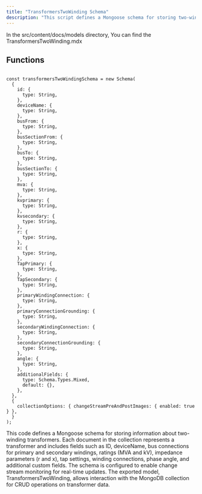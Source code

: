```yaml
---
title: "TransformersTwoWinding Schema"
description: "This script defines a Mongoose schema for storing two-winding transformers in a database. It includes fields like ID, deviceName, bus connections (primary, secondary), ratings (MVA, kV), impedance parameters (r, x), tap settings, winding connections, phase angle, and additional custom fields. The schema enables real-time change stream monitoring and exports the TransformersTwoWinding model for CRUD operations on MongoDB."
---
```



In the <Highlight>src/content/docs/models</Highlight> directory, You can find the <Highlight>TransformersTwoWinding.mdx</Highlight>

## Functions

```tsx:transformersTwoWindingSchema

const transformersTwoWindingSchema = new Schema(
  {
    id: {
      type: String,
    },
    deviceName: {
      type: String,
    },
    busFrom: {
      type: String,
    },
    busSectionFrom: {
      type: String,
    },
    busTo: {
      type: String,
    },
    busSectionTo: {
      type: String,
    },
    mva: {
      type: String,
    },
    kvprimary: {
      type: String,
    },
    kvsecondary: {
      type: String,
    },
    r: {
      type: String,
    },
    x: {
      type: String,
    },
    TapPrimary: {
      type: String,
    },
    TapSecondary: {
      type: String,
    },
    primaryWindingConnection: {
      type: String,
    },
    primaryConnectionGrounding: {
      type: String,
    },
    secondaryWindingConnection: {
      type: String,
    },
    secondaryConnectionGrounding: {
      type: String,
    },
    angle: {
      type: String,
    },
    additionalFields: {
      type: Schema.Types.Mixed,
      default: {},
    },
  },
  {
    collectionOptions: { changeStreamPreAndPostImages: { enabled: true } },
  }
);

```
This code defines a Mongoose schema for storing information about two-winding transformers. Each document in the collection represents a transformer and includes fields such as ID, deviceName, bus connections for primary and secondary windings, ratings (MVA and kV), impedance parameters (r and x), tap settings, winding connections, phase angle, and additional custom fields. The schema is configured to enable change stream monitoring for real-time updates. The exported model, TransformersTwoWinding, allows interaction with the MongoDB collection for CRUD operations on transformer data.